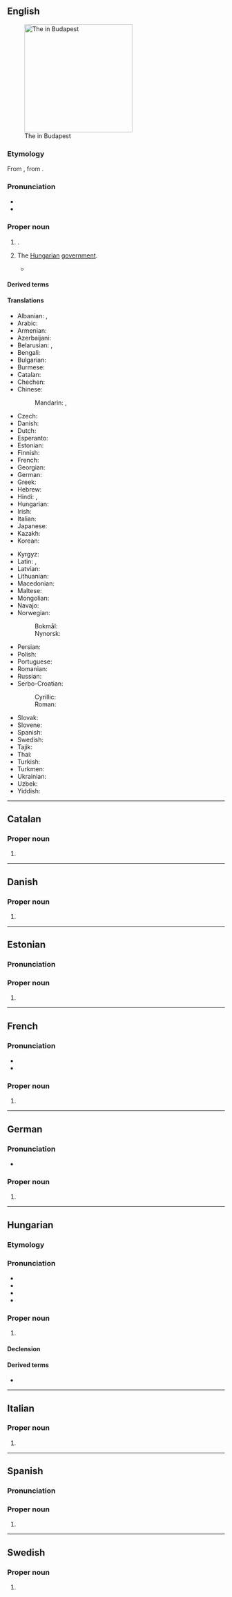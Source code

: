 {{also|Budapèst|Budapešť}}
==English==
{{swp}}
[[File:Budapest-Parliament-0001.jpg|thumb|right|250px|The {{w|Hungarian Parliament Building}} in Budapest]]
===Etymology===
From {{bor|en|hu|Budapest}}, from {{compound|hu|Buda|Pest|nocat=y}}.

===Pronunciation===
* {{IPA|en|/ˈbuːdəpɛst/|/ˈbʊdəpɛst/|/ˈbjuːdəpɛst/|/ˈbuːdəpɛʃt/}}
* {{audio|en|En-us-Budapest.ogg|Audio (US)}}

===Proper noun===
{{en-proper noun}}

# {{place|en|capital|and the most [[populous]] city of|c/Hungary}}.
# {{lb|en|metonym}} The [[Hungarian]] [[government]].
#* {{quote-book|en|last=Tiedtke|first=Per|chapter=8|title=Germany, Italy and the International Economy 1929–1936: Co-operation or Rivalries at Times of Crisis?|url=https://books.google.com/books?id=v5N4DwAAQBAJ|location=Europe|publisher=Tectum Verlag|year=2016|page=265|pageurl=https://books.google.com/books?id=v5N4DwAAQBAJ&pg=PA265|ISBN=978-3-8288-6407-8|text=After information about the secret proceedings between Berlin and '''Budapest''' leaked, Rome approached '''Budapest''' to get details on the concessions granted with the envisaged German–Hungarian commercial contract.}}

====Derived terms====
{{col2|en
|Budapester
|Budapestian
}}

====Translations====
{{trans-top|the capital city of Hungary}}
* Albanian: {{t+|sq|Budapesti|m}} {{qualifier|definite}}, {{t|sq|Budapest|m}} {{qualifier|indefinite}}
* Arabic: {{t|ar|بُودَابِسْت|f|tr=budābist}}
* Armenian: {{t+|hy|Բուդապեշտ}}
* Azerbaijani: {{t+|az|Budapeşt}}
* Belarusian: {{t|be|Будапе́шт|m}}, {{t|be|Будапэ́шт|m}}
* Bengali: {{t|bn|বুদাপেস্ট}}
* Bulgarian: {{t|bg|Будапе́ща|f}}
* Burmese: {{t|my|ဗူးဒပက်}}
* Catalan: {{t|ca|Budapest}}
* Chechen: {{t|ce|Будапешт}}
* Chinese:
*: Mandarin: {{t+|cmn|布達佩斯}}, {{t+|cmn|布达佩斯|tr=Bùdápèisī}}
* Czech: {{t+|cs|Budapešť|f}}
* Danish: {{t+|da|Budapest}}
* Dutch: {{t+|nl|Boedapest|n}}
* Esperanto: {{t+|eo|Budapeŝto}}
* Estonian: {{t+|et|Budapest}}
* Finnish: {{t+|fi|Budapest}}
* French: {{t+|fr|Budapest|m}}
* Georgian: {{t+|ka|ბუდაპეშტი}}
* German: {{t+|de|Budapest|n}}
* Greek: {{t+|el|Βουδαπέστη|f}}
* Hebrew: {{t|he|בּוּדָפֶּשְׁט|f|tr=búdapesht}}
* Hindi: {{t|hi|बुदापैशत}}, {{t|hi|बुडापेस्ट}}
* Hungarian: {{t+|hu|Budapest}}
* Irish: {{t|ga|Búdaipeist|f}}
* Italian: {{t+|it|Budapest|f}}
* Japanese: {{t|ja|ブダペスト|tr=Budapesuto}}
* Kazakh: {{t|kk|Будапешт}}
* Korean: {{t+|ko|^부다페스트}}
{{trans-mid}}
* Kyrgyz: {{t|ky|Будапешт}}
* Latin: {{t|la|Budapestinum|n}}, {{t|la|Aquincum|n}}
* Latvian: {{t|lv|Budapešta|f}}
* Lithuanian: {{t|lt|Budapeštas|m}}
* Macedonian: {{t+|mk|Бу́димпешта|f}}
* Maltese: {{t|mt|Budapest}}
* Mongolian: {{t|mn|Будапешт}}
* Navajo: {{t|nv|Bodobesh}}
* Norwegian:
*: Bokmål: {{t+|nb|Budapest}}
*: Nynorsk: {{t|nn|Budapest}}
* Persian: {{t|fa|بوداپست|tr=budâpest}}
* Polish: {{t+|pl|Budapeszt|m}}
* Portuguese: {{t+|pt|Budapeste}}
* Romanian: {{t+|ro|Budapesta|f}}
* Russian: {{t+|ru|Будапе́шт|m}}
* Serbo-Croatian:
*: Cyrillic: {{t|sh|Бу̀димпешта|f}}
*: Roman: {{t+|sh|Bùdimpešta|f}}
* Slovak: {{t+|sk|Budapešť|f}}
* Slovene: {{t+|sl|Búdimpešta|f}}
* Spanish: {{t+|es|Budapest|m}}
* Swedish: {{t+|sv|Budapest}}
* Tajik: {{t|tg|Будапешт}}
* Thai: {{t|th|บูดาเปสต์}}
* Turkish: {{t+|tr|Budapeşte}}
* Turkmen: {{t|tk|Budapeşt}}
* Ukrainian: {{t|uk|Будапе́шт|m}}
* Uzbek: {{t|uz|Budapesht}}
* Yiddish: {{t|yi|בודאַפּעשט|n}}
{{trans-bottom}}

----

==Catalan==

===Proper noun===
{{ca-proper noun|m}}

# {{place|ca|capital city|c/Hungary|t1=Budapest}}

----

==Danish==

===Proper noun===
{{head|da|proper noun|g=n}}

# {{place|da|capital city|c/Hungary|t1=Budapest}}

----

==Estonian==

===Pronunciation===
{{et-IPA}}

===Proper noun===
{{head|et|proper noun}}

# {{place|et|capital city|c/Hungary|t1=Budapest}}

----

==French==

===Pronunciation===
* {{fr-IPA}}
* {{audio|fr|LL-Q150 (fra)-Fhala.K-Budapest.wav|Audio}}

===Proper noun===
{{fr-proper noun|f}}

# {{place|fr|capital city|c/Hungary|t1=Budapest}}

----

==German==

===Pronunciation===
{{rfp|de|}}
* {{audio|de|De-Budapest.ogg|Audio}}

===Proper noun===
{{de-proper noun|n}}

# {{place|de|capital city|c/Hungary|t1=Budapest}}

----

==Hungarian==
{{slim-wikipedia|lang=hu}}

===Etymology===
{{compound|hu|Buda|Pest|pos=noun}}

===Pronunciation===
* {{hu-IPA}}
* {{audio|hu|Hu-Budapest.ogg|Audio}}
* {{hyphenation|hu|Bu|da|pest}}
* {{rhymes|hu|ɛʃt}}

===Proper noun===
{{head|hu|proper noun}}

# {{place|hu|capital city|c/Hungary|t1=Budapest}}

====Declension====
{{hu-infl-nom|Budapeste|e|n=sg}}{{hu-pos-etek|Budapest|j|jei|n=sg}}

====Derived terms====
* {{l|hu|budapesti}}

----

==Italian==
{{wikipedia|lang=it}}

===Proper noun===
{{it-proper noun|f}}

# {{place|it|capital city|c/Hungary|t1=Budapest}}

----

==Spanish==
{{wikipedia|lang=es}}

===Pronunciation===
{{es-IPA|budapesth}}

===Proper noun===
{{es-proper noun|m}}

# {{place|es|capital city|c/Hungary|t1=Budapest}}

----

==Swedish==

===Proper noun===
{{sv-proper noun|n}}

# {{place|sv|capital city|c/Hungary|t1=Budapest}}